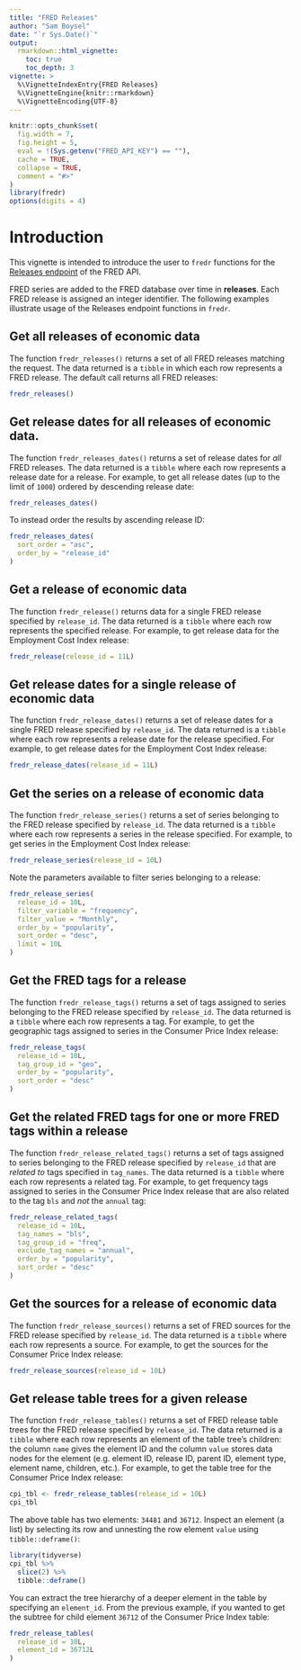 ```yaml
---
title: "FRED Releases"
author: "Sam Boysel"
date: "`r Sys.Date()`"
output: 
  rmarkdown::html_vignette:
    toc: true
    toc_depth: 3
vignette: >
  %\VignetteIndexEntry{FRED Releases}
  %\VignetteEngine{knitr::rmarkdown}
  %\VignetteEncoding{UTF-8}
---
```


```r
knitr::opts_chunk$set(
  fig.width = 7,
  fig.height = 5,
  eval = !(Sys.getenv("FRED_API_KEY") == ""),
  cache = TRUE,
  collapse = TRUE,
  comment = "#>"
)
library(fredr)
options(digits = 4)
```

# Introduction

This vignette is intended to introduce the user to `fredr` functions for the [Releases
endpoint](https://research.stlouisfed.org/docs/api/fred/#Releases) of the FRED API.

FRED series are added to the FRED database over time in __releases__.  Each FRED release is assigned an integer identifier.  The following examples illustrate usage of the Releases endpoint functions in `fredr`.

## Get all releases of economic data

The function `fredr_releases()` returns a set of all FRED releases matching the request.  The data returned is a `tibble` in which each row represents a FRED release.  The default call returns all FRED releases:

```r
fredr_releases()
```

## Get release dates for all releases of economic data.

The function `fredr_releases_dates()` returns a set of release dates for _all_ FRED releases.  The data returned is a `tibble` where each row represents a release date for a release.  For example, to get all release dates (up to the limit of `1000`) ordered by descending release date:

```r
fredr_releases_dates()
```

To instead order the results by ascending release ID:

```r
fredr_releases_dates(
  sort_order = "asc",
  order_by = "release_id"
)
```

## Get a release of economic data

The function `fredr_release()` returns data for a single FRED release specified by `release_id`.  The data returned is a `tibble` where each row represents the specified release.  For example, to get release data for the Employment Cost Index release:

```r
fredr_release(release_id = 11L)
```

## Get release dates for a single release of economic data

The function `fredr_release_dates()` returns a set of release dates for a single FRED release specified by `release_id`.  The data returned is a `tibble` where each row represents a release date for the release specified.  For example, to get release dates for the Employment Cost Index release:

```r
fredr_release_dates(release_id = 11L)
```

## Get the series on a release of economic data

The function `fredr_release_series()` returns a set of series belonging to the FRED release specified by `release_id`.  The data returned is a `tibble` where each row represents a series in the release specified.  For example, to get series in the Employment Cost Index release:

```r
fredr_release_series(release_id = 10L)
```

Note the parameters available to filter series belonging to a release:

```r
fredr_release_series(
  release_id = 10L,
  filter_variable = "frequency",
  filter_value = "Monthly",
  order_by = "popularity",
  sort_order = "desc",
  limit = 10L
)
```

## Get the FRED tags for a release

The function `fredr_release_tags()` returns a set of tags assigned to series belonging to the FRED release specified by `release_id`.  The data returned is a `tibble` where each row represents a tag.  For example, to get the geographic tags assigned to series in the Consumer Price Index release:

```r
fredr_release_tags(
  release_id = 10L,
  tag_group_id = "geo",
  order_by = "popularity",
  sort_order = "desc"
)
```

## Get the related FRED tags for one or more FRED tags within a release

The function `fredr_release_related_tags()` returns a set of tags assigned to series belonging to the FRED release specified by `release_id` that are _related to_ tags specified in `tag_names`.  The data returned is a `tibble` where each row represents a related tag.  For example, to get frequency tags assigned to series in the Consumer Price Index release that are also related to the tag `bls` and _not_ the `annual` tag:

```r
fredr_release_related_tags(
  release_id = 10L,
  tag_names = "bls",
  tag_group_id = "freq",
  exclude_tag_names = "annual",
  order_by = "popularity",
  sort_order = "desc"
)
```

## Get the sources for a release of economic data

The function `fredr_release_sources()` returns a set of FRED sources for the FRED release specified by `release_id`.  The data returned is a `tibble` where each row represents a source.  For example,
to get the sources for the Consumer Price Index release:

```r
fredr_release_sources(release_id = 10L)
```

## Get release table trees for a given release

The function `fredr_release_tables()` returns a set of FRED release table trees for the FRED release specified by `release_id`.  The data returned is a `tibble` where each row represents an element of the table tree's children: the column `name` gives the element ID and the column `value` stores data nodes for the element (e.g. element ID, release ID, parent ID, element type, element name, children, etc.).  For example, to get the table tree for the Consumer Price Index release:

```r
cpi_tbl <- fredr_release_tables(release_id = 10L)
cpi_tbl
```

The above table has two elements: `34481` and `36712`.  Inspect an element (a list) by selecting its row and unnesting the row element `value` using `tibble::deframe()`:

```r
library(tidyverse)
cpi_tbl %>%
  slice(2) %>%
  tibble::deframe()
```

You can extract the tree hierarchy of a deeper element in the table by specifying an `element_id`.  From the previous example, if you wanted to get the subtree for child element `36712` of the Consumer Price Index table:

```r
fredr_release_tables(
  release_id = 10L,
  element_id = 36712L
)
```




